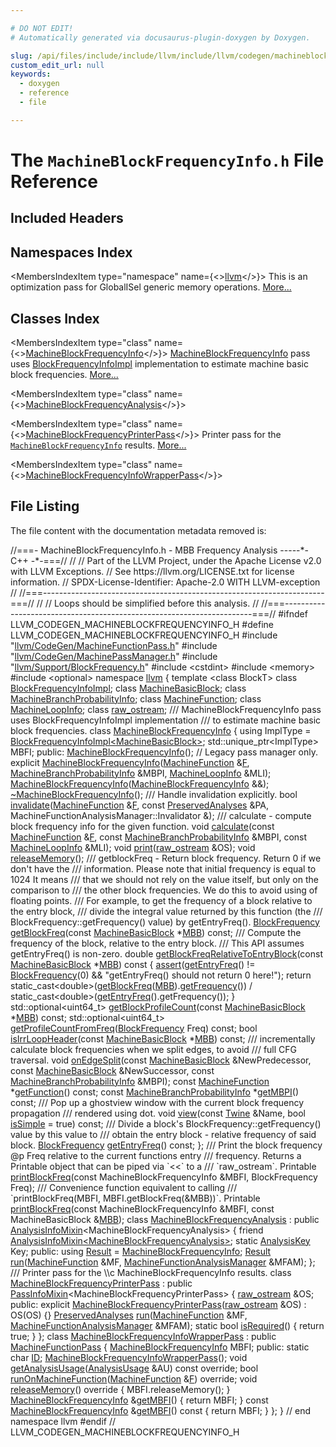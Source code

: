 ```yaml
---

# DO NOT EDIT!
# Automatically generated via docusaurus-plugin-doxygen by Doxygen.

slug: /api/files/include/include/llvm/include/llvm/codegen/machineblockfrequencyinfo-h
custom_edit_url: null
keywords:
  - doxygen
  - reference
  - file

---
```





# The `MachineBlockFrequencyInfo.h` File Reference

<DoxygenPage pluginConfig={pluginConfig}>



## Included Headers

<IncludesList>
<IncludesListItem
  filePath="llvm/CodeGen/MachineFunctionPass.h"
  permalink="/docs/api/files/include/include/llvm/include/llvm/codegen/machinefunctionpass-h"
  isLocal="true" />
<IncludesListItem
  filePath="llvm/CodeGen/MachinePassManager.h"
  permalink="/docs/api/files/include/include/llvm/include/llvm/codegen/machinepassmanager-h"
  isLocal="true" />
<IncludesListItem
  filePath="llvm/Support/BlockFrequency.h"
  permalink="/docs/api/files/include/include/llvm/include/llvm/support/blockfrequency-h"
  isLocal="true" />
<IncludesListItem
  filePath="cstdint"
  permalink=""
  isLocal="false" />
<IncludesListItem
  filePath="memory"
  permalink=""
  isLocal="false" />
<IncludesListItem
  filePath="optional"
  permalink=""
  isLocal="false" />
</IncludesList>

## Namespaces Index

<MembersIndex>

<MembersIndexItem
  type="namespace"
  name={<><a href="/docs/api/namespaces/llvm">llvm</a></>}>
This is an optimization pass for GlobalISel generic memory operations. <a href="/docs/api/namespaces/llvm/#details">More...</a>
</MembersIndexItem>

</MembersIndex>

## Classes Index

<MembersIndex>

<MembersIndexItem
  type="class"
  name={<><a href="/docs/api/classes/llvm/machineblockfrequencyinfo">MachineBlockFrequencyInfo</a></>}>
<a href="/docs/api/classes/llvm/machineblockfrequencyinfo">MachineBlockFrequencyInfo</a> pass uses <a href="/docs/api/classes/llvm/blockfrequencyinfoimpl">BlockFrequencyInfoImpl</a> implementation to estimate machine basic block frequencies. <a href="/docs/api/classes/llvm/machineblockfrequencyinfo/#details">More...</a>
</MembersIndexItem>

<MembersIndexItem
  type="class"
  name={<><a href="/docs/api/classes/llvm/machineblockfrequencyanalysis">MachineBlockFrequencyAnalysis</a></>}>
</MembersIndexItem>

<MembersIndexItem
  type="class"
  name={<><a href="/docs/api/classes/llvm/machineblockfrequencyprinterpass">MachineBlockFrequencyPrinterPass</a></>}>
Printer pass for the <code><a href="/docs/api/classes/llvm/machineblockfrequencyinfo">MachineBlockFrequencyInfo</a></code> results. <a href="/docs/api/classes/llvm/machineblockfrequencyprinterpass/#details">More...</a>
</MembersIndexItem>

<MembersIndexItem
  type="class"
  name={<><a href="/docs/api/classes/llvm/machineblockfrequencyinfowrapperpass">MachineBlockFrequencyInfoWrapperPass</a></>}>
</MembersIndexItem>

</MembersIndex>


## File Listing

The file content with the documentation metadata removed is:

<ProgramListing>

<Link id="l00001" /><CodeLine lineNumber="1"><Highlight kind="comment">//===- MachineBlockFrequencyInfo.h - MBB Frequency Analysis -----&#42;- C++ -&#42;-===//</Highlight><Highlight kind="normal"></Highlight></CodeLine>
<Link id="l00002" /><CodeLine lineNumber="2"><Highlight kind="normal"></Highlight><Highlight kind="comment">//</Highlight><Highlight kind="normal"></Highlight></CodeLine>
<Link id="l00003" /><CodeLine lineNumber="3"><Highlight kind="normal"></Highlight><Highlight kind="comment">// Part of the LLVM Project, under the Apache License v2.0 with LLVM Exceptions.</Highlight><Highlight kind="normal"></Highlight></CodeLine>
<Link id="l00004" /><CodeLine lineNumber="4"><Highlight kind="normal"></Highlight><Highlight kind="comment">// See https://llvm.org/LICENSE.txt for license information.</Highlight><Highlight kind="normal"></Highlight></CodeLine>
<Link id="l00005" /><CodeLine lineNumber="5"><Highlight kind="normal"></Highlight><Highlight kind="comment">// SPDX-License-Identifier: Apache-2.0 WITH LLVM-exception</Highlight><Highlight kind="normal"></Highlight></CodeLine>
<Link id="l00006" /><CodeLine lineNumber="6"><Highlight kind="normal"></Highlight><Highlight kind="comment">//</Highlight><Highlight kind="normal"></Highlight></CodeLine>
<Link id="l00007" /><CodeLine lineNumber="7"><Highlight kind="normal"></Highlight><Highlight kind="comment">//===----------------------------------------------------------------------===//</Highlight><Highlight kind="normal"></Highlight></CodeLine>
<Link id="l00008" /><CodeLine lineNumber="8"><Highlight kind="normal"></Highlight><Highlight kind="comment">//</Highlight><Highlight kind="normal"></Highlight></CodeLine>
<Link id="l00009" /><CodeLine lineNumber="9"><Highlight kind="normal"></Highlight><Highlight kind="comment">// Loops should be simplified before this analysis.</Highlight><Highlight kind="normal"></Highlight></CodeLine>
<Link id="l00010" /><CodeLine lineNumber="10"><Highlight kind="normal"></Highlight><Highlight kind="comment">//</Highlight><Highlight kind="normal"></Highlight></CodeLine>
<Link id="l00011" /><CodeLine lineNumber="11"><Highlight kind="normal"></Highlight><Highlight kind="comment">//===----------------------------------------------------------------------===//</Highlight><Highlight kind="normal"></Highlight></CodeLine>
<Link id="l00012" /><CodeLine lineNumber="12"><Highlight kind="normal"></Highlight></CodeLine>
<Link id="l00013" /><CodeLine lineNumber="13"><Highlight kind="normal"></Highlight><Highlight kind="preprocessor">#ifndef LLVM&#95;CODEGEN&#95;MACHINEBLOCKFREQUENCYINFO&#95;H</Highlight><Highlight kind="normal"></Highlight></CodeLine>
<Link id="l00014" /><CodeLine lineNumber="14"><Highlight kind="normal"></Highlight><Highlight kind="preprocessor">#define LLVM&#95;CODEGEN&#95;MACHINEBLOCKFREQUENCYINFO&#95;H</Highlight><Highlight kind="normal"></Highlight></CodeLine>
<Link id="l00015" /><CodeLine lineNumber="15"><Highlight kind="normal"></Highlight></CodeLine>
<Link id="l00016" /><CodeLine lineNumber="16"><Highlight kind="normal"></Highlight><Highlight kind="preprocessor">#include &quot;<a href="/docs/api/files/include/include/llvm/include/llvm/codegen/machinefunctionpass-h">llvm/CodeGen/MachineFunctionPass.h</a>&quot;</Highlight><Highlight kind="normal"></Highlight></CodeLine>
<Link id="l00017" /><CodeLine lineNumber="17"><Highlight kind="normal"></Highlight><Highlight kind="preprocessor">#include &quot;<a href="/docs/api/files/include/include/llvm/include/llvm/codegen/machinepassmanager-h">llvm/CodeGen/MachinePassManager.h</a>&quot;</Highlight><Highlight kind="normal"></Highlight></CodeLine>
<Link id="l00018" /><CodeLine lineNumber="18"><Highlight kind="normal"></Highlight><Highlight kind="preprocessor">#include &quot;<a href="/docs/api/files/include/include/llvm/include/llvm/support/blockfrequency-h">llvm/Support/BlockFrequency.h</a>&quot;</Highlight><Highlight kind="normal"></Highlight></CodeLine>
<Link id="l00019" /><CodeLine lineNumber="19"><Highlight kind="normal"></Highlight><Highlight kind="preprocessor">#include &lt;cstdint&gt;</Highlight><Highlight kind="normal"></Highlight></CodeLine>
<Link id="l00020" /><CodeLine lineNumber="20"><Highlight kind="normal"></Highlight><Highlight kind="preprocessor">#include &lt;memory&gt;</Highlight><Highlight kind="normal"></Highlight></CodeLine>
<Link id="l00021" /><CodeLine lineNumber="21"><Highlight kind="normal"></Highlight><Highlight kind="preprocessor">#include &lt;optional&gt;</Highlight><Highlight kind="normal"></Highlight></CodeLine>
<Link id="l00022" /><CodeLine lineNumber="22"><Highlight kind="normal"></Highlight></CodeLine>
<Link id="l00023" /><CodeLine lineNumber="23"><Highlight kind="normal"></Highlight><Highlight kind="keyword">namespace </Highlight><Highlight kind="normal"><a href="/docs/api/namespaces/llvm">llvm</a> &#123;</Highlight></CodeLine>
<Link id="l00024" /><CodeLine lineNumber="24"><Highlight kind="normal"></Highlight></CodeLine>
<Link id="l00025" /><CodeLine lineNumber="25"><Highlight kind="normal"></Highlight><Highlight kind="keyword">template</Highlight><Highlight kind="normal"> &lt;</Highlight><Highlight kind="keyword">class</Highlight><Highlight kind="normal"> BlockT&gt; </Highlight><Highlight kind="keyword">class </Highlight><Highlight kind="normal"><a href="/docs/api/classes/llvm/blockfrequencyinfoimpl">BlockFrequencyInfoImpl</a>;</Highlight></CodeLine>
<Link id="l00026" /><CodeLine lineNumber="26"><Highlight kind="normal"></Highlight><Highlight kind="keyword">class </Highlight><Highlight kind="normal"><a href="/docs/api/classes/llvm/machinebasicblock">MachineBasicBlock</a>;</Highlight></CodeLine>
<Link id="l00027" /><CodeLine lineNumber="27"><Highlight kind="normal"></Highlight><Highlight kind="keyword">class </Highlight><Highlight kind="normal"><a href="/docs/api/classes/llvm/machinebranchprobabilityinfo">MachineBranchProbabilityInfo</a>;</Highlight></CodeLine>
<Link id="l00028" /><CodeLine lineNumber="28"><Highlight kind="normal"></Highlight><Highlight kind="keyword">class </Highlight><Highlight kind="normal"><a href="/docs/api/classes/llvm/machinefunction">MachineFunction</a>;</Highlight></CodeLine>
<Link id="l00029" /><CodeLine lineNumber="29"><Highlight kind="normal"></Highlight><Highlight kind="keyword">class </Highlight><Highlight kind="normal"><a href="/docs/api/classes/llvm/machineloopinfo">MachineLoopInfo</a>;</Highlight></CodeLine>
<Link id="l00030" /><CodeLine lineNumber="30"><Highlight kind="normal"></Highlight><Highlight kind="keyword">class </Highlight><Highlight kind="normal"><a href="/docs/api/classes/llvm/raw-ostream">raw&#95;ostream</a>;</Highlight></CodeLine>
<Link id="l00031" /><CodeLine lineNumber="31"><Highlight kind="normal"></Highlight><Highlight kind="comment"></Highlight></CodeLine>
<Link id="l00032" /><CodeLine lineNumber="32"><Highlight kind="comment">/// MachineBlockFrequencyInfo pass uses BlockFrequencyInfoImpl implementation</Highlight></CodeLine>
<Link id="l00033" /><CodeLine lineNumber="33"><Highlight kind="comment">/// to estimate machine basic block frequencies.</Highlight><Highlight kind="normal"></Highlight></CodeLine>
<Link id="l00034" /><CodeLine lineNumber="34" lineLink="/docs/api/classes/llvm/machineblockfrequencyinfo"><Highlight kind="normal"></Highlight><Highlight kind="keyword">class </Highlight><Highlight kind="normal"><a href="/docs/api/classes/llvm/machineblockfrequencyinfo/#acc3904e54b6ae9dbc0693a5615546284">MachineBlockFrequencyInfo</a> &#123;</Highlight></CodeLine>
<Link id="l00035" /><CodeLine lineNumber="35"><Highlight kind="normal">  </Highlight><Highlight kind="keyword">using </Highlight><Highlight kind="normal">ImplType = <a href="/docs/api/classes/llvm/blockfrequencyinfoimpl">BlockFrequencyInfoImpl&lt;MachineBasicBlock&gt;</a>;</Highlight></CodeLine>
<Link id="l00036" /><CodeLine lineNumber="36"><Highlight kind="normal">  std::unique&#95;ptr&lt;ImplType&gt; MBFI;</Highlight></CodeLine>
<Link id="l00037" /><CodeLine lineNumber="37"><Highlight kind="normal"></Highlight></CodeLine>
<Link id="l00038" /><CodeLine lineNumber="38"><Highlight kind="normal"></Highlight><Highlight kind="keyword">public</Highlight><Highlight kind="normal">:</Highlight></CodeLine>
<Link id="l00039" /><CodeLine lineNumber="39" lineLink="/docs/api/classes/llvm/machineblockfrequencyinfo/#acc3904e54b6ae9dbc0693a5615546284"><Highlight kind="normal">  <a href="/docs/api/classes/llvm/machineblockfrequencyinfo/#acc3904e54b6ae9dbc0693a5615546284">MachineBlockFrequencyInfo</a>(); </Highlight><Highlight kind="comment">// Legacy pass manager only.</Highlight><Highlight kind="normal"></Highlight></CodeLine>
<Link id="l00040" /><CodeLine lineNumber="40"><Highlight kind="normal">  </Highlight><Highlight kind="keyword">explicit</Highlight><Highlight kind="normal"> <a href="/docs/api/classes/llvm/machineblockfrequencyinfo/#acc3904e54b6ae9dbc0693a5615546284">MachineBlockFrequencyInfo</a>(<a href="/docs/api/classes/llvm/machinefunction">MachineFunction</a> &amp;<a href="/docs/api/files/lib/lib/support/md5-cpp/#a96d73bbd7af15cb1fc38c3f4a3bd82e9">F</a>,</Highlight></CodeLine>
<Link id="l00041" /><CodeLine lineNumber="41"><Highlight kind="normal">                                     <a href="/docs/api/classes/llvm/machinebranchprobabilityinfo">MachineBranchProbabilityInfo</a> &amp;MBPI,</Highlight></CodeLine>
<Link id="l00042" /><CodeLine lineNumber="42"><Highlight kind="normal">                                     <a href="/docs/api/classes/llvm/machineloopinfo">MachineLoopInfo</a> &amp;MLI);</Highlight></CodeLine>
<Link id="l00043" /><CodeLine lineNumber="43" lineLink="/docs/api/classes/llvm/machineblockfrequencyinfo/#acbfe6d58052bf14b4eeaf2d0c1ba5af3"><Highlight kind="normal">  <a href="/docs/api/classes/llvm/machineblockfrequencyinfo/#acbfe6d58052bf14b4eeaf2d0c1ba5af3">MachineBlockFrequencyInfo</a>(<a href="/docs/api/classes/llvm/machineblockfrequencyinfo/#acc3904e54b6ae9dbc0693a5615546284">MachineBlockFrequencyInfo</a> &amp;&amp;);</Highlight></CodeLine>
<Link id="l00044" /><CodeLine lineNumber="44" lineLink="/docs/api/classes/llvm/machineblockfrequencyinfo/#ab4e40d1805e54076278fb32c89b7ca35"><Highlight kind="normal">  <a href="/docs/api/classes/llvm/machineblockfrequencyinfo/#ab4e40d1805e54076278fb32c89b7ca35">~MachineBlockFrequencyInfo</a>();</Highlight></CodeLine>
<Link id="l00045" /><CodeLine lineNumber="45"><Highlight kind="normal"></Highlight><Highlight kind="comment"></Highlight></CodeLine>
<Link id="l00046" /><CodeLine lineNumber="46"><Highlight kind="comment">  /// Handle invalidation explicitly.</Highlight><Highlight kind="normal"></Highlight></CodeLine>
<Link id="l00047" /><CodeLine lineNumber="47"><Highlight kind="normal">  </Highlight><Highlight kind="keywordtype">bool</Highlight><Highlight kind="normal"> <a href="/docs/api/classes/llvm/machineblockfrequencyinfo/#aa91486e3f4b23c4b8937543e36b97de2">invalidate</a>(<a href="/docs/api/classes/llvm/machinefunction">MachineFunction</a> &amp;<a href="/docs/api/files/lib/lib/support/md5-cpp/#a96d73bbd7af15cb1fc38c3f4a3bd82e9">F</a>, </Highlight><Highlight kind="keyword">const</Highlight><Highlight kind="normal"> <a href="/docs/api/classes/llvm/preservedanalyses">PreservedAnalyses</a> &amp;PA,</Highlight></CodeLine>
<Link id="l00048" /><CodeLine lineNumber="48"><Highlight kind="normal">                  MachineFunctionAnalysisManager::Invalidator &amp;);</Highlight></CodeLine>
<Link id="l00049" /><CodeLine lineNumber="49"><Highlight kind="normal"></Highlight><Highlight kind="comment"></Highlight></CodeLine>
<Link id="l00050" /><CodeLine lineNumber="50"><Highlight kind="comment">  /// calculate - compute block frequency info for the given function.</Highlight><Highlight kind="normal"></Highlight></CodeLine>
<Link id="l00051" /><CodeLine lineNumber="51"><Highlight kind="normal">  </Highlight><Highlight kind="keywordtype">void</Highlight><Highlight kind="normal"> <a href="/docs/api/classes/llvm/machineblockfrequencyinfo/#a84c7ee9bd2f71192c25e89f3cd58f799">calculate</a>(</Highlight><Highlight kind="keyword">const</Highlight><Highlight kind="normal"> <a href="/docs/api/classes/llvm/machinefunction">MachineFunction</a> &amp;<a href="/docs/api/files/lib/lib/support/md5-cpp/#a96d73bbd7af15cb1fc38c3f4a3bd82e9">F</a>,</Highlight></CodeLine>
<Link id="l00052" /><CodeLine lineNumber="52"><Highlight kind="normal">                 </Highlight><Highlight kind="keyword">const</Highlight><Highlight kind="normal"> <a href="/docs/api/classes/llvm/machinebranchprobabilityinfo">MachineBranchProbabilityInfo</a> &amp;MBPI,</Highlight></CodeLine>
<Link id="l00053" /><CodeLine lineNumber="53"><Highlight kind="normal">                 </Highlight><Highlight kind="keyword">const</Highlight><Highlight kind="normal"> <a href="/docs/api/classes/llvm/machineloopinfo">MachineLoopInfo</a> &amp;MLI);</Highlight></CodeLine>
<Link id="l00054" /><CodeLine lineNumber="54"><Highlight kind="normal"></Highlight></CodeLine>
<Link id="l00055" /><CodeLine lineNumber="55"><Highlight kind="normal">  </Highlight><Highlight kind="keywordtype">void</Highlight><Highlight kind="normal"> <a href="/docs/api/classes/llvm/machineblockfrequencyinfo/#a200416e5eaf8421802b1d2e01517141f">print</a>(<a href="/docs/api/classes/llvm/raw-ostream">raw&#95;ostream</a> &amp;OS);</Highlight></CodeLine>
<Link id="l00056" /><CodeLine lineNumber="56"><Highlight kind="normal"></Highlight></CodeLine>
<Link id="l00057" /><CodeLine lineNumber="57"><Highlight kind="normal">  </Highlight><Highlight kind="keywordtype">void</Highlight><Highlight kind="normal"> <a href="/docs/api/classes/llvm/machineblockfrequencyinfo/#a8a411003caee881ecd5005f081c711f8">releaseMemory</a>();</Highlight></CodeLine>
<Link id="l00058" /><CodeLine lineNumber="58"><Highlight kind="normal"></Highlight><Highlight kind="comment"></Highlight></CodeLine>
<Link id="l00059" /><CodeLine lineNumber="59"><Highlight kind="comment">  /// getblockFreq - Return block frequency. Return 0 if we don&#39;t have the</Highlight></CodeLine>
<Link id="l00060" /><CodeLine lineNumber="60"><Highlight kind="comment">  /// information. Please note that initial frequency is equal to 1024 It means</Highlight></CodeLine>
<Link id="l00061" /><CodeLine lineNumber="61"><Highlight kind="comment">  /// that we should not rely on the value itself, but only on the comparison to</Highlight></CodeLine>
<Link id="l00062" /><CodeLine lineNumber="62"><Highlight kind="comment">  /// the other block frequencies. We do this to avoid using of floating points.</Highlight></CodeLine>
<Link id="l00063" /><CodeLine lineNumber="63"><Highlight kind="comment">  /// For example, to get the frequency of a block relative to the entry block,</Highlight></CodeLine>
<Link id="l00064" /><CodeLine lineNumber="64"><Highlight kind="comment">  /// divide the integral value returned by this function (the</Highlight></CodeLine>
<Link id="l00065" /><CodeLine lineNumber="65"><Highlight kind="comment">  /// BlockFrequency::getFrequency() value) by getEntryFreq().</Highlight><Highlight kind="normal"></Highlight></CodeLine>
<Link id="l00066" /><CodeLine lineNumber="66"><Highlight kind="normal">  <a href="/docs/api/classes/llvm/blockfrequency">BlockFrequency</a> <a href="/docs/api/classes/llvm/machineblockfrequencyinfo/#a7dd7fa8c0a91118934b08b516b6e9d37">getBlockFreq</a>(</Highlight><Highlight kind="keyword">const</Highlight><Highlight kind="normal"> <a href="/docs/api/classes/llvm/machinebasicblock">MachineBasicBlock</a> &#42;<a href="/docs/api/files/lib/lib/target/lib/target/arm/armslshardening-cpp/#a5958512eae2979bd2eb383977996a600">MBB</a>) </Highlight><Highlight kind="keyword">const</Highlight><Highlight kind="normal">;</Highlight></CodeLine>
<Link id="l00067" /><CodeLine lineNumber="67"><Highlight kind="normal"></Highlight><Highlight kind="comment"></Highlight></CodeLine>
<Link id="l00068" /><CodeLine lineNumber="68"><Highlight kind="comment">  /// Compute the frequency of the block, relative to the entry block.</Highlight></CodeLine>
<Link id="l00069" /><CodeLine lineNumber="69"><Highlight kind="comment">  /// This API assumes getEntryFreq() is non-zero.</Highlight><Highlight kind="normal"></Highlight></CodeLine>
<Link id="l00070" /><CodeLine lineNumber="70" lineLink="/docs/api/classes/llvm/machineblockfrequencyinfo/#a9be2cffeaf9bda65c4c49eeebaa5458f"><Highlight kind="normal">  </Highlight><Highlight kind="keywordtype">double</Highlight><Highlight kind="normal"> <a href="/docs/api/classes/llvm/machineblockfrequencyinfo/#a9be2cffeaf9bda65c4c49eeebaa5458f">getBlockFreqRelativeToEntryBlock</a>(</Highlight><Highlight kind="keyword">const</Highlight><Highlight kind="normal"> <a href="/docs/api/classes/llvm/machinebasicblock">MachineBasicBlock</a> &#42;<a href="/docs/api/files/lib/lib/target/lib/target/arm/armslshardening-cpp/#a5958512eae2979bd2eb383977996a600">MBB</a>)</Highlight><Highlight kind="keyword"> const </Highlight><Highlight kind="normal">&#123;</Highlight></CodeLine>
<Link id="l00071" /><CodeLine lineNumber="71"><Highlight kind="normal">    <a href="/docs/api/files/lib/lib/target/lib/target/amdgpu/silowercontrolflow-cpp/#a4868c5d81c5ccc98c47aeab6244346a0">assert</a>(<a href="/docs/api/classes/llvm/machineblockfrequencyinfo/#aa9c041cb61532576659d652739439acc">getEntryFreq</a>() != <a href="/docs/api/classes/llvm/blockfrequency">BlockFrequency</a>(0) &amp;&amp;</Highlight></CodeLine>
<Link id="l00072" /><CodeLine lineNumber="72"><Highlight kind="normal">           </Highlight><Highlight kind="stringliteral">&quot;getEntryFreq() should not return 0 here!&quot;</Highlight><Highlight kind="normal">);</Highlight></CodeLine>
<Link id="l00073" /><CodeLine lineNumber="73"><Highlight kind="normal">    </Highlight><Highlight kind="keywordflow">return</Highlight><Highlight kind="normal"> </Highlight><Highlight kind="keyword">static&#95;cast&lt;</Highlight><Highlight kind="keywordtype">double</Highlight><Highlight kind="keyword">&gt;</Highlight><Highlight kind="normal">(<a href="/docs/api/classes/llvm/machineblockfrequencyinfo/#a7dd7fa8c0a91118934b08b516b6e9d37">getBlockFreq</a>(<a href="/docs/api/files/lib/lib/target/lib/target/arm/armslshardening-cpp/#a5958512eae2979bd2eb383977996a600">MBB</a>).<a href="/docs/api/classes/llvm/blockfrequency/#a8e9ed6b20c2503f66f1fd0725297aedc">getFrequency</a>()) /</Highlight></CodeLine>
<Link id="l00074" /><CodeLine lineNumber="74"><Highlight kind="normal">           </Highlight><Highlight kind="keyword">static&#95;cast&lt;</Highlight><Highlight kind="keywordtype">double</Highlight><Highlight kind="keyword">&gt;</Highlight><Highlight kind="normal">(<a href="/docs/api/classes/llvm/machineblockfrequencyinfo/#aa9c041cb61532576659d652739439acc">getEntryFreq</a>().getFrequency());</Highlight></CodeLine>
<Link id="l00075" /><CodeLine lineNumber="75"><Highlight kind="normal">  &#125;</Highlight></CodeLine>
<Link id="l00076" /><CodeLine lineNumber="76"><Highlight kind="normal"></Highlight></CodeLine>
<Link id="l00077" /><CodeLine lineNumber="77"><Highlight kind="normal">  std::optional&lt;uint64&#95;t&gt;</Highlight></CodeLine>
<Link id="l00078" /><CodeLine lineNumber="78"><Highlight kind="normal">  <a href="/docs/api/classes/llvm/machineblockfrequencyinfo/#ac9d35ccc615084c6e7da873a9d49c2ed">getBlockProfileCount</a>(</Highlight><Highlight kind="keyword">const</Highlight><Highlight kind="normal"> <a href="/docs/api/classes/llvm/machinebasicblock">MachineBasicBlock</a> &#42;<a href="/docs/api/files/lib/lib/target/lib/target/arm/armslshardening-cpp/#a5958512eae2979bd2eb383977996a600">MBB</a>) </Highlight><Highlight kind="keyword">const</Highlight><Highlight kind="normal">;</Highlight></CodeLine>
<Link id="l00079" /><CodeLine lineNumber="79"><Highlight kind="normal">  std::optional&lt;uint64&#95;t&gt; <a href="/docs/api/classes/llvm/machineblockfrequencyinfo/#aa0741c990e9ba83713c7e5910b0dc12e">getProfileCountFromFreq</a>(<a href="/docs/api/classes/llvm/blockfrequency">BlockFrequency</a> Freq) </Highlight><Highlight kind="keyword">const</Highlight><Highlight kind="normal">;</Highlight></CodeLine>
<Link id="l00080" /><CodeLine lineNumber="80"><Highlight kind="normal"></Highlight></CodeLine>
<Link id="l00081" /><CodeLine lineNumber="81"><Highlight kind="normal">  </Highlight><Highlight kind="keywordtype">bool</Highlight><Highlight kind="normal"> <a href="/docs/api/classes/llvm/machineblockfrequencyinfo/#a2e82c44e568ac755d81ecb860489d6c9">isIrrLoopHeader</a>(</Highlight><Highlight kind="keyword">const</Highlight><Highlight kind="normal"> <a href="/docs/api/classes/llvm/machinebasicblock">MachineBasicBlock</a> &#42;<a href="/docs/api/files/lib/lib/target/lib/target/arm/armslshardening-cpp/#a5958512eae2979bd2eb383977996a600">MBB</a>) </Highlight><Highlight kind="keyword">const</Highlight><Highlight kind="normal">;</Highlight></CodeLine>
<Link id="l00082" /><CodeLine lineNumber="82"><Highlight kind="normal"></Highlight><Highlight kind="comment"></Highlight></CodeLine>
<Link id="l00083" /><CodeLine lineNumber="83"><Highlight kind="comment">  /// incrementally calculate block frequencies when we split edges, to avoid</Highlight></CodeLine>
<Link id="l00084" /><CodeLine lineNumber="84"><Highlight kind="comment">  /// full CFG traversal.</Highlight><Highlight kind="normal"></Highlight></CodeLine>
<Link id="l00085" /><CodeLine lineNumber="85"><Highlight kind="normal">  </Highlight><Highlight kind="keywordtype">void</Highlight><Highlight kind="normal"> <a href="/docs/api/classes/llvm/machineblockfrequencyinfo/#a83b388502250fca34a5e23148e0d3bf2">onEdgeSplit</a>(</Highlight><Highlight kind="keyword">const</Highlight><Highlight kind="normal"> <a href="/docs/api/classes/llvm/machinebasicblock">MachineBasicBlock</a> &amp;NewPredecessor,</Highlight></CodeLine>
<Link id="l00086" /><CodeLine lineNumber="86"><Highlight kind="normal">                   </Highlight><Highlight kind="keyword">const</Highlight><Highlight kind="normal"> <a href="/docs/api/classes/llvm/machinebasicblock">MachineBasicBlock</a> &amp;NewSuccessor,</Highlight></CodeLine>
<Link id="l00087" /><CodeLine lineNumber="87"><Highlight kind="normal">                   </Highlight><Highlight kind="keyword">const</Highlight><Highlight kind="normal"> <a href="/docs/api/classes/llvm/machinebranchprobabilityinfo">MachineBranchProbabilityInfo</a> &amp;MBPI);</Highlight></CodeLine>
<Link id="l00088" /><CodeLine lineNumber="88"><Highlight kind="normal"></Highlight></CodeLine>
<Link id="l00089" /><CodeLine lineNumber="89"><Highlight kind="normal">  </Highlight><Highlight kind="keyword">const</Highlight><Highlight kind="normal"> <a href="/docs/api/classes/llvm/machinefunction">MachineFunction</a> &#42;<a href="/docs/api/classes/llvm/machineblockfrequencyinfo/#a9ac588cee23e2f5f25b5656ff2010d19">getFunction</a>() </Highlight><Highlight kind="keyword">const</Highlight><Highlight kind="normal">;</Highlight></CodeLine>
<Link id="l00090" /><CodeLine lineNumber="90"><Highlight kind="normal">  </Highlight><Highlight kind="keyword">const</Highlight><Highlight kind="normal"> <a href="/docs/api/classes/llvm/machinebranchprobabilityinfo">MachineBranchProbabilityInfo</a> &#42;<a href="/docs/api/classes/llvm/machineblockfrequencyinfo/#a6c773188891ca194070345ab04799109">getMBPI</a>() </Highlight><Highlight kind="keyword">const</Highlight><Highlight kind="normal">;</Highlight></CodeLine>
<Link id="l00091" /><CodeLine lineNumber="91"><Highlight kind="normal"></Highlight><Highlight kind="comment"></Highlight></CodeLine>
<Link id="l00092" /><CodeLine lineNumber="92"><Highlight kind="comment">  /// Pop up a ghostview window with the current block frequency propagation</Highlight></CodeLine>
<Link id="l00093" /><CodeLine lineNumber="93"><Highlight kind="comment">  /// rendered using dot.</Highlight><Highlight kind="normal"></Highlight></CodeLine>
<Link id="l00094" /><CodeLine lineNumber="94"><Highlight kind="normal">  </Highlight><Highlight kind="keywordtype">void</Highlight><Highlight kind="normal"> <a href="/docs/api/classes/llvm/machineblockfrequencyinfo/#a0fffc1a69ef51a1f23e7e5026b7e5733">view</a>(</Highlight><Highlight kind="keyword">const</Highlight><Highlight kind="normal"> <a href="/docs/api/classes/llvm/twine">Twine</a> &amp;Name, </Highlight><Highlight kind="keywordtype">bool</Highlight><Highlight kind="normal"> <a href="/docs/api/files/lib/lib/transforms/lib/transforms/vectorize/slpvectorizer-cpp/#a3ca9742688618517cc4690fb947fb609">isSimple</a> = </Highlight><Highlight kind="keyword">true</Highlight><Highlight kind="normal">) </Highlight><Highlight kind="keyword">const</Highlight><Highlight kind="normal">;</Highlight></CodeLine>
<Link id="l00095" /><CodeLine lineNumber="95"><Highlight kind="normal"></Highlight><Highlight kind="comment"></Highlight></CodeLine>
<Link id="l00096" /><CodeLine lineNumber="96"><Highlight kind="comment">  /// Divide a block&#39;s BlockFrequency::getFrequency() value by this value to</Highlight></CodeLine>
<Link id="l00097" /><CodeLine lineNumber="97"><Highlight kind="comment">  /// obtain the entry block - relative frequency of said block.</Highlight><Highlight kind="normal"></Highlight></CodeLine>
<Link id="l00098" /><CodeLine lineNumber="98"><Highlight kind="normal">  <a href="/docs/api/classes/llvm/blockfrequency">BlockFrequency</a> <a href="/docs/api/classes/llvm/machineblockfrequencyinfo/#aa9c041cb61532576659d652739439acc">getEntryFreq</a>() </Highlight><Highlight kind="keyword">const</Highlight><Highlight kind="normal">;</Highlight></CodeLine>
<Link id="l00099" /><CodeLine lineNumber="99"><Highlight kind="normal">&#125;;</Highlight></CodeLine>
<Link id="l00100" /><CodeLine lineNumber="100"><Highlight kind="normal"></Highlight><Highlight kind="comment"></Highlight></CodeLine>
<Link id="l00101" /><CodeLine lineNumber="101"><Highlight kind="comment">/// Print the block frequency @p Freq relative to the current functions entry</Highlight></CodeLine>
<Link id="l00102" /><CodeLine lineNumber="102"><Highlight kind="comment">/// frequency. Returns a Printable object that can be piped via &#96;&lt;&lt;&#96; to a</Highlight></CodeLine>
<Link id="l00103" /><CodeLine lineNumber="103"><Highlight kind="comment">/// &#96;raw&#95;ostream&#96;.</Highlight><Highlight kind="normal"></Highlight></CodeLine>
<Link id="l00104" /><CodeLine lineNumber="104"><Highlight kind="normal">Printable <a href="/docs/api/namespaces/llvm/#ada715bce8140114cd2fd2f8ab018f7c3">printBlockFreq</a>(</Highlight><Highlight kind="keyword">const</Highlight><Highlight kind="normal"> MachineBlockFrequencyInfo &amp;MBFI,</Highlight></CodeLine>
<Link id="l00105" /><CodeLine lineNumber="105"><Highlight kind="normal">                         BlockFrequency Freq);</Highlight></CodeLine>
<Link id="l00106" /><CodeLine lineNumber="106"><Highlight kind="normal"></Highlight><Highlight kind="comment"></Highlight></CodeLine>
<Link id="l00107" /><CodeLine lineNumber="107"><Highlight kind="comment">/// Convenience function equivalent to calling</Highlight></CodeLine>
<Link id="l00108" /><CodeLine lineNumber="108"><Highlight kind="comment">/// &#96;printBlockFreq(MBFI, MBFI.getBlockFreq(&amp;MBB))&#96;.</Highlight><Highlight kind="normal"></Highlight></CodeLine>
<Link id="l00109" /><CodeLine lineNumber="109"><Highlight kind="normal">Printable <a href="/docs/api/namespaces/llvm/#ada715bce8140114cd2fd2f8ab018f7c3">printBlockFreq</a>(</Highlight><Highlight kind="keyword">const</Highlight><Highlight kind="normal"> MachineBlockFrequencyInfo &amp;MBFI,</Highlight></CodeLine>
<Link id="l00110" /><CodeLine lineNumber="110"><Highlight kind="normal">                         </Highlight><Highlight kind="keyword">const</Highlight><Highlight kind="normal"> MachineBasicBlock &amp;<a href="/docs/api/files/lib/lib/target/lib/target/arm/armslshardening-cpp/#a5958512eae2979bd2eb383977996a600">MBB</a>);</Highlight></CodeLine>
<Link id="l00111" /><CodeLine lineNumber="111"><Highlight kind="normal"></Highlight></CodeLine>
<Link id="l00112" /><CodeLine lineNumber="112" lineLink="/docs/api/classes/llvm/machineblockfrequencyanalysis"><Highlight kind="normal"></Highlight><Highlight kind="keyword">class </Highlight><Highlight kind="normal"><a href="/docs/api/classes/llvm/machineblockfrequencyanalysis">MachineBlockFrequencyAnalysis</a></Highlight></CodeLine>
<Link id="l00113" /><CodeLine lineNumber="113"><Highlight kind="normal">    : </Highlight><Highlight kind="keyword">public</Highlight><Highlight kind="normal"> <a href="/docs/api/structs/llvm/analysisinfomixin">AnalysisInfoMixin</a>&lt;MachineBlockFrequencyAnalysis&gt; &#123;</Highlight></CodeLine>
<Link id="l00114" /><CodeLine lineNumber="114"><Highlight kind="normal">  </Highlight><Highlight kind="keyword">friend</Highlight><Highlight kind="normal"> <a href="/docs/api/structs/llvm/analysisinfomixin">AnalysisInfoMixin&lt;MachineBlockFrequencyAnalysis&gt;</a>;</Highlight></CodeLine>
<Link id="l00115" /><CodeLine lineNumber="115"><Highlight kind="normal">  </Highlight><Highlight kind="keyword">static</Highlight><Highlight kind="normal"> <a href="/docs/api/structs/llvm/analysiskey">AnalysisKey</a> Key;</Highlight></CodeLine>
<Link id="l00116" /><CodeLine lineNumber="116"><Highlight kind="normal"></Highlight></CodeLine>
<Link id="l00117" /><CodeLine lineNumber="117"><Highlight kind="normal"></Highlight><Highlight kind="keyword">public</Highlight><Highlight kind="normal">:</Highlight></CodeLine>
<Link id="l00118" /><CodeLine lineNumber="118" lineLink="/docs/api/classes/llvm/machineblockfrequencyanalysis/#a8db07670548aee56ad65a46c24fba607"><Highlight kind="normal">  </Highlight><Highlight kind="keyword">using </Highlight><Highlight kind="normal"><a href="/docs/api/classes/llvm/machineblockfrequencyanalysis/#a8db07670548aee56ad65a46c24fba607">Result</a> = <a href="/docs/api/classes/llvm/machineblockfrequencyinfo">MachineBlockFrequencyInfo</a>;</Highlight></CodeLine>
<Link id="l00119" /><CodeLine lineNumber="119"><Highlight kind="normal"></Highlight></CodeLine>
<Link id="l00120" /><CodeLine lineNumber="120"><Highlight kind="normal">  <a href="/docs/api/classes/llvm/machineblockfrequencyanalysis/#a8db07670548aee56ad65a46c24fba607">Result</a> <a href="/docs/api/classes/llvm/machineblockfrequencyanalysis/#ae20ca4ab784e07cd8a7c6ecfdf29db08">run</a>(<a href="/docs/api/classes/llvm/machinefunction">MachineFunction</a> &amp;MF, <a href="/docs/api/namespaces/llvm/#a064825a8817522ca733ac413a7122d36">MachineFunctionAnalysisManager</a> &amp;MFAM);</Highlight></CodeLine>
<Link id="l00121" /><CodeLine lineNumber="121"><Highlight kind="normal">&#125;;</Highlight></CodeLine>
<Link id="l00122" /><CodeLine lineNumber="122"><Highlight kind="normal"></Highlight><Highlight kind="comment"></Highlight></CodeLine>
<Link id="l00123" /><CodeLine lineNumber="123"><Highlight kind="comment">/// Printer pass for the \\c MachineBlockFrequencyInfo results.</Highlight><Highlight kind="normal"></Highlight></CodeLine>
<Link id="l00124" /><CodeLine lineNumber="124" lineLink="/docs/api/classes/llvm/machineblockfrequencyprinterpass"><Highlight kind="normal"></Highlight><Highlight kind="keyword">class </Highlight><Highlight kind="normal"><a href="/docs/api/classes/llvm/machineblockfrequencyprinterpass/#a551ccbe11ef8b95cc95831a9bc611082">MachineBlockFrequencyPrinterPass</a></Highlight></CodeLine>
<Link id="l00125" /><CodeLine lineNumber="125"><Highlight kind="normal">    : </Highlight><Highlight kind="keyword">public</Highlight><Highlight kind="normal"> <a href="/docs/api/structs/llvm/passinfomixin">PassInfoMixin</a>&lt;MachineBlockFrequencyPrinterPass&gt; &#123;</Highlight></CodeLine>
<Link id="l00126" /><CodeLine lineNumber="126"><Highlight kind="normal">  <a href="/docs/api/classes/llvm/raw-ostream">raw&#95;ostream</a> &amp;OS;</Highlight></CodeLine>
<Link id="l00127" /><CodeLine lineNumber="127"><Highlight kind="normal"></Highlight></CodeLine>
<Link id="l00128" /><CodeLine lineNumber="128"><Highlight kind="normal"></Highlight><Highlight kind="keyword">public</Highlight><Highlight kind="normal">:</Highlight></CodeLine>
<Link id="l00129" /><CodeLine lineNumber="129" lineLink="/docs/api/classes/llvm/machineblockfrequencyprinterpass/#a551ccbe11ef8b95cc95831a9bc611082"><Highlight kind="normal">  </Highlight><Highlight kind="keyword">explicit</Highlight><Highlight kind="normal"> <a href="/docs/api/classes/llvm/machineblockfrequencyprinterpass/#a551ccbe11ef8b95cc95831a9bc611082">MachineBlockFrequencyPrinterPass</a>(<a href="/docs/api/classes/llvm/raw-ostream">raw&#95;ostream</a> &amp;OS) : OS(OS) &#123;&#125;</Highlight></CodeLine>
<Link id="l00130" /><CodeLine lineNumber="130"><Highlight kind="normal"></Highlight></CodeLine>
<Link id="l00131" /><CodeLine lineNumber="131"><Highlight kind="normal">  <a href="/docs/api/classes/llvm/preservedanalyses">PreservedAnalyses</a> <a href="/docs/api/classes/llvm/machineblockfrequencyprinterpass/#aa35b27316428c32c7d320f53174fdbd5">run</a>(<a href="/docs/api/classes/llvm/machinefunction">MachineFunction</a> &amp;MF,</Highlight></CodeLine>
<Link id="l00132" /><CodeLine lineNumber="132"><Highlight kind="normal">                        <a href="/docs/api/namespaces/llvm/#a064825a8817522ca733ac413a7122d36">MachineFunctionAnalysisManager</a> &amp;MFAM);</Highlight></CodeLine>
<Link id="l00133" /><CodeLine lineNumber="133"><Highlight kind="normal"></Highlight></CodeLine>
<Link id="l00134" /><CodeLine lineNumber="134" lineLink="/docs/api/classes/llvm/machineblockfrequencyprinterpass/#a4049e1b8d3135caf08b0f2ceeda01fff"><Highlight kind="normal">  </Highlight><Highlight kind="keyword">static</Highlight><Highlight kind="normal"> </Highlight><Highlight kind="keywordtype">bool</Highlight><Highlight kind="normal"> <a href="/docs/api/classes/llvm/machineblockfrequencyprinterpass/#a4049e1b8d3135caf08b0f2ceeda01fff">isRequired</a>() &#123; </Highlight><Highlight kind="keywordflow">return</Highlight><Highlight kind="normal"> </Highlight><Highlight kind="keyword">true</Highlight><Highlight kind="normal">; &#125;</Highlight></CodeLine>
<Link id="l00135" /><CodeLine lineNumber="135"><Highlight kind="normal">&#125;;</Highlight></CodeLine>
<Link id="l00136" /><CodeLine lineNumber="136"><Highlight kind="normal"></Highlight></CodeLine>
<Link id="l00137" /><CodeLine lineNumber="137" lineLink="/docs/api/classes/llvm/machineblockfrequencyinfowrapperpass"><Highlight kind="normal"></Highlight><Highlight kind="keyword">class </Highlight><Highlight kind="normal"><a href="/docs/api/classes/llvm/machineblockfrequencyinfowrapperpass/#ab1d0f4807af42f0b40d5c258636d690b">MachineBlockFrequencyInfoWrapperPass</a> : </Highlight><Highlight kind="keyword">public</Highlight><Highlight kind="normal"> <a href="/docs/api/classes/llvm/machinefunctionpass/#a29c81d2386f4a727c6d33413807530c8">MachineFunctionPass</a> &#123;</Highlight></CodeLine>
<Link id="l00138" /><CodeLine lineNumber="138"><Highlight kind="normal">  <a href="/docs/api/classes/llvm/machineblockfrequencyinfo">MachineBlockFrequencyInfo</a> MBFI;</Highlight></CodeLine>
<Link id="l00139" /><CodeLine lineNumber="139"><Highlight kind="normal"></Highlight></CodeLine>
<Link id="l00140" /><CodeLine lineNumber="140"><Highlight kind="normal"></Highlight><Highlight kind="keyword">public</Highlight><Highlight kind="normal">:</Highlight></CodeLine>
<Link id="l00141" /><CodeLine lineNumber="141" lineLink="/docs/api/classes/llvm/machineblockfrequencyinfowrapperpass/#a3c76a18a0a2f39719f8f2a8bbc72853b"><Highlight kind="normal">  </Highlight><Highlight kind="keyword">static</Highlight><Highlight kind="normal"> </Highlight><Highlight kind="keywordtype">char</Highlight><Highlight kind="normal"> <a href="/docs/api/classes/llvm/machineblockfrequencyinfowrapperpass/#a3c76a18a0a2f39719f8f2a8bbc72853b">ID</a>;</Highlight></CodeLine>
<Link id="l00142" /><CodeLine lineNumber="142"><Highlight kind="normal"></Highlight></CodeLine>
<Link id="l00143" /><CodeLine lineNumber="143"><Highlight kind="normal">  <a href="/docs/api/classes/llvm/machineblockfrequencyinfowrapperpass/#ab1d0f4807af42f0b40d5c258636d690b">MachineBlockFrequencyInfoWrapperPass</a>();</Highlight></CodeLine>
<Link id="l00144" /><CodeLine lineNumber="144"><Highlight kind="normal"></Highlight></CodeLine>
<Link id="l00145" /><CodeLine lineNumber="145"><Highlight kind="normal">  </Highlight><Highlight kind="keywordtype">void</Highlight><Highlight kind="normal"> <a href="/docs/api/classes/llvm/machineblockfrequencyinfowrapperpass/#a0b4c24a0a443b66c32862e27f2465435">getAnalysisUsage</a>(<a href="/docs/api/classes/llvm/analysisusage">AnalysisUsage</a> &amp;AU) </Highlight><Highlight kind="keyword">const override</Highlight><Highlight kind="normal">;</Highlight></CodeLine>
<Link id="l00146" /><CodeLine lineNumber="146"><Highlight kind="normal"></Highlight></CodeLine>
<Link id="l00147" /><CodeLine lineNumber="147"><Highlight kind="normal">  </Highlight><Highlight kind="keywordtype">bool</Highlight><Highlight kind="normal"> <a href="/docs/api/classes/llvm/machineblockfrequencyinfowrapperpass/#a3c01eed31ef82cfdef7a195dc82512b7">runOnMachineFunction</a>(<a href="/docs/api/classes/llvm/machinefunction">MachineFunction</a> &amp;<a href="/docs/api/files/lib/lib/support/md5-cpp/#a96d73bbd7af15cb1fc38c3f4a3bd82e9">F</a>) </Highlight><Highlight kind="keyword">override</Highlight><Highlight kind="normal">;</Highlight></CodeLine>
<Link id="l00148" /><CodeLine lineNumber="148"><Highlight kind="normal"></Highlight></CodeLine>
<Link id="l00149" /><CodeLine lineNumber="149" lineLink="/docs/api/classes/llvm/machineblockfrequencyinfowrapperpass/#aab68015e70aa72ee8e5d79888e1758ef"><Highlight kind="normal">  </Highlight><Highlight kind="keywordtype">void</Highlight><Highlight kind="normal"> <a href="/docs/api/classes/llvm/machineblockfrequencyinfowrapperpass/#aab68015e70aa72ee8e5d79888e1758ef">releaseMemory</a>()</Highlight><Highlight kind="keyword"> override </Highlight><Highlight kind="normal">&#123; MBFI.releaseMemory(); &#125;</Highlight></CodeLine>
<Link id="l00150" /><CodeLine lineNumber="150"><Highlight kind="normal"></Highlight></CodeLine>
<Link id="l00151" /><CodeLine lineNumber="151" lineLink="/docs/api/classes/llvm/machineblockfrequencyinfowrapperpass/#a5313f6883521886937931314bc117208"><Highlight kind="normal">  <a href="/docs/api/classes/llvm/machineblockfrequencyinfo">MachineBlockFrequencyInfo</a> &amp;<a href="/docs/api/classes/llvm/machineblockfrequencyinfowrapperpass/#a5313f6883521886937931314bc117208">getMBFI</a>() &#123; </Highlight><Highlight kind="keywordflow">return</Highlight><Highlight kind="normal"> MBFI; &#125;</Highlight></CodeLine>
<Link id="l00152" /><CodeLine lineNumber="152"><Highlight kind="normal"></Highlight></CodeLine>
<Link id="l00153" /><CodeLine lineNumber="153" lineLink="/docs/api/classes/llvm/machineblockfrequencyinfowrapperpass/#aa95f2b45e30341dc6924058acf15bdd6"><Highlight kind="normal">  </Highlight><Highlight kind="keyword">const</Highlight><Highlight kind="normal"> <a href="/docs/api/classes/llvm/machineblockfrequencyinfo">MachineBlockFrequencyInfo</a> &amp;<a href="/docs/api/classes/llvm/machineblockfrequencyinfowrapperpass/#aa95f2b45e30341dc6924058acf15bdd6">getMBFI</a>()</Highlight><Highlight kind="keyword"> const </Highlight><Highlight kind="normal">&#123; </Highlight><Highlight kind="keywordflow">return</Highlight><Highlight kind="normal"> MBFI; &#125;</Highlight></CodeLine>
<Link id="l00154" /><CodeLine lineNumber="154"><Highlight kind="normal">&#125;;</Highlight></CodeLine>
<Link id="l00155" /><CodeLine lineNumber="155"><Highlight kind="normal">&#125; </Highlight><Highlight kind="comment">// end namespace llvm</Highlight><Highlight kind="normal"></Highlight></CodeLine>
<Link id="l00156" /><CodeLine lineNumber="156"><Highlight kind="normal"></Highlight></CodeLine>
<Link id="l00157" /><CodeLine lineNumber="157"><Highlight kind="normal"></Highlight><Highlight kind="preprocessor">#endif </Highlight><Highlight kind="comment">// LLVM&#95;CODEGEN&#95;MACHINEBLOCKFREQUENCYINFO&#95;H</Highlight><Highlight kind="normal"></Highlight></CodeLine>

</ProgramListing>


</DoxygenPage>
